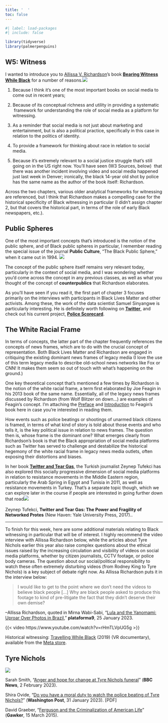 ```yaml
---
title: '  '
toc: false
---
```


```r
#| label: load-packages
#| include: false

library(tidyverse)
library(palmerpenguins)
```

## W5: Witness

I wanted to introduce you to [Allissa V. Richardson](https://allissavrichardson.com)'s book [**Bearing Witness While Black**](https://global.oup.com/academic/product/bearing-witness-while-black-9780190935535) for a number of reasons.[[![](img/bearing-witness.jpg)](https://global.oup.com/academic/product/bearing-witness-while-black-9780190935535)]{.aside}

1.  Because I think it's one of the most important books on social media to come out in recent years;

2.  Because of its conceptual richness and utility in providing a systematic  framework for understanding the role of social media as a platform for witnessing.

3.  As a reminder that social media is not just about marketing and entertainment, but is also a political practice, specifically in this case in relation to the politics of identity.

4.  To provide a framework for thinking about race in relation to social media.

5.  Because it's extremely relevant to a social justice struggle that's still going on in the US right now. You'll have seen (W3 Sources, below)  that there was another incident involving video and social media happened just last week in Denver; ironically, the black 14-year old shot by police has the same name as the author of the book itself: Richardson.

Across the two chapters, various older analytical frameworks for witnessing are referenced, but I think that Richardson makes a compelling case for the historical specificity of Black witnessing in particular (I didn't assign chapter 2, but that covers the historical part, in terms of the role of early Black newspapers, etc.).

## Public Spheres

One of the most important concepts that's introduced is the notion of the public sphere, and of Black public spheres in particular, I remember reading the special issue of the journal **Public Culture**, "The Black Public Sphere," when it came out in 1994. [[![](img/bps.jpeg)](https://read.dukeupress.edu/public-culture/issue/7/1)]{.aside}

The concept of the public sphere itself remains very relevant today, particularly in the context of social media, and I was wondering whether you'd come across the concept in any previous classes, as well as what you thought of the concept of **counterpublics** that Richardson elaborates.

As you'll have seen if you read it, the first part of chapter 3 focuses primarily on the interviews with participants in Black Lives Matter and other activists. Among these, the work of the data scientist Samuel Sinyangwe is particularly interesting. He is definitely worth following on [**Twitter**](https://twitter.com/samswey), and check out his current project, [**Police Scorecard**](https://policescorecard.org/).

## The White Racial Frame

In terms of concepts, the latter part of the chapter frequently references the concepts of news frames, which are to do with the crucial concept of representation. Both Black Lives Matter and Richardson are engaged in critiquing the existing dominant news frames of legacy media (I love the use of this term legacy media to describe old-school news networks like Fox or CNN! It makes them seem so out of touch with what's happening on the ground.)

One key theoretical concept that's mentioned a few times by Richardson is the notion of the white racial frame, a term first elaborated by Joe Feagin in his 2013 book of the same name. Essentially, all of the legacy news frames discussed by Richardson (from Wolf Blitzer on down...) are examples of Feagin's concept. I'm attaching the [Preface](pdf/white-racial-frame-preface.pdf) and [Introduction](pdf/white-racial-frame-intro.pdf) to Feagin's book here in case you're interested in reading them.

How events such as police beatings or shootings of unarmed black citizens is framed, in terms of what kind of story is told about those events and who tells it, is the key political issue in relation to news frames. The question then is, whose frame is the dominant one? What emerges clearly from Richardson's book is that the Black appropriation of social media platforms such as Twitter has served to challenge and destabilize the historical hegemony of the white racial frame in legacy news media outlets, often exposing their distortions and biases.

In her book [**Twitter and Tear Gas**](https://yalebooks.yale.edu/book/9780300234176/twitter-and-tear-gas/), the Turkish journalist Zeynep Tufekci has also explored this socially progressive dimension of social media platforms in relation to resistance movements in the Middle Eastern region, particularly the Arab Spring in Egypt and Tunisia in 2011, as well as resistance movements in Turkey. That's a separate topic though, which we can explore later in the course if people are interested in going further down that road[[![](img/twitter-tear-gas.jpeg)](https://yalebooks.yale.edu/book/9780300234176/twitter-and-tear-gas/)<br><br>Zeynep Tufekci, **Twitter and Tear Gas: The Power and Fragility of Networked Protes** (New Haven: Yale University Press, 2017).]{.aside}.

***

To finish for this week, here are some additional materials relating to Black witnessing in particular that will be of interest. I highly recommend the video interview with Allissa Richardson below, while the articles about Tyre Nichols earlier this year also raise complex questions about the ethical issues raised by the increasing circulation and visibility of videos on social media platforms, whether by citizen journalists, CCTV footage, or police body cameras. The question about our social/political responsibility to watch these often extremely disturbing videos (from Rodney King to Tyre Nichols) is a key subject of debate right now. As Allissa Richardson puts it in the interview below:

>I would like to get to the point where we don’t need the videos to believe black people \[…\] Why are black people asked to produce this footage to kind of pre-litigate the fact that they didn’t deserve their own demise?

[--Allissa Richardson, quoted in Mirna Wabi-Sabi, "[Lula and the Yanomami: Uproar Over Photos in Brazil](https://en.plataforma9p9.com/post/lula-and-the-yanomami-uproar-over-photos-in-brazil)," **plataforma9**, 25 January 2023.]{.aside}

{{< video https://www.youtube.com/watch?v=rHmTLVpUG5g >}}

Historical witnessing: [Travelling While Black](https://www.felixandpaul.com/?travelingwhileblack) (2019) (VR documentary), available from the [Meta store](https://www.oculus.com/experiences/go/1994117610669719/).

## Tyre Nichols

![](img/tyre-nichols.png)

Sarah Smith, "[Anger and hope for change at Tyre Nichols funeral](https://www.bbc.com/news/world-us-canada-64494062)" (**BBC News**, 2 February 2023).

Shira Ovide, "[Do you have a moral duty to watch the police beating of Tyre Nichols?](pdf/wp-tyre-nichols-video.pdf) " (**Washington Post**, 31 January 2023). \[PDF\]

David Graeber, "[Ferguson and the Criminalization of American Life](https://www.gawker.com/ferguson-and-the-criminalization-of-american-life-1692392051)" (**Gawker**, 15 March 2015).
